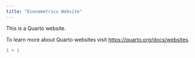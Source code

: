 ```yaml
---
title: "Econometrics Website"
---
```


This is a Quarto website.

To learn more about Quarto websites visit <https://quarto.org/docs/websites>.

```r
1 + 1
```
